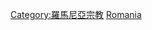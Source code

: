 {{Commons category|Christianity in Romania}}

[[Category:羅馬尼亞宗教|Category:羅馬尼亞宗教]]
[[Category:歐洲各國基督教|Romania]]